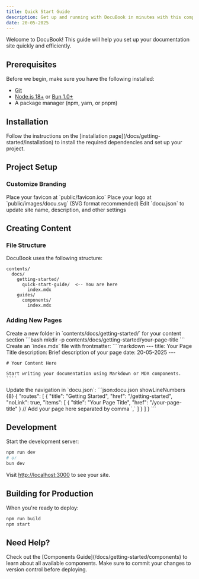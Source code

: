 ```yaml
---
title: Quick Start Guide
description: Get up and running with DocuBook in minutes with this comprehensive guide
date: 20-05-2025
---
```


Welcome to DocuBook! This guide will help you set up your documentation site quickly and efficiently.

## Prerequisites

Before we begin, make sure you have the following installed:

- [Git](https://git-scm.com/)
- [Node.js 18+](https://nodejs.org/) or [Bun 1.0+](https://bun.sh/)
- A package manager (npm, yarn, or pnpm)

## Installation

<Note type="note" title="Note">
  Follow the instructions on the [installation page](/docs/getting-started/installation) to install the required dependencies and set up your project.
</Note>

## Project Setup

### Customize Branding

<Stepper>
  <StepperItem title="Step 1: Add Favicon">
    Place your favicon at `public/favicon.ico`
  </StepperItem>
  <StepperItem title="Step 2: Add Logo">
    Place your logo at `public/images/docu.svg` (SVG format recommended)
  </StepperItem>
  <StepperItem title="Step 3: Update Site Info">
    Edit `docu.json` to update site name, description, and other settings
  </StepperItem>
</Stepper>

## Creating Content

### File Structure

DocuBook uses the following structure:

````plaintext
contents/
  docs/
    getting-started/
      quick-start-guide/  <-- You are here
        index.mdx
    guides/
      components/
        index.mdx
````

### Adding New Pages

<Stepper>
  <StepperItem title="Step 1: Create a New Folder">
    Create a new folder in `contents/docs/getting-started/` for your content section
    ```bash
    mkdir -p contents/docs/getting-started/your-page-title
    ```
  </StepperItem>
  <StepperItem title="Step 2: Add MDX File">
    Create an `index.mdx` file with frontmatter:
    ````markdown
    ---
    title: Your Page Title
    description: Brief description of your page
    date: 20-05-2025
    ---

    # Your Content Here

    Start writing your documentation using Markdown or MDX components.
    ````
  </StepperItem>
  <StepperItem title="Step 3: Add to Navigation">
    Update the navigation in `docu.json`:
    ```json:docu.json showLineNumbers {8}
{
      "routes": [
        {
        "title": "Getting Started",
        "href": "/getting-started",
        "noLink": true,
            "items": [
                { "title": "Your Page Title", "href": "/your-page-title" } // Add your page here separated by comma `,`
            ]
        }
    ]
}
    ```
  </StepperItem>
</Stepper>

## Development

Start the development server:

```bash
npm run dev
# or
bun dev
```

Visit [http://localhost:3000](http://localhost:3000) to see your site.

## Building for Production

When you're ready to deploy:

```bash
npm run build
npm start
```

## Need Help?

<Note type="info">
  Check out the [Components Guide](/docs/getting-started/components) to learn about all available components.
</Note>

<Note type="warning">
  Make sure to commit your changes to version control before deploying.
</Note>
